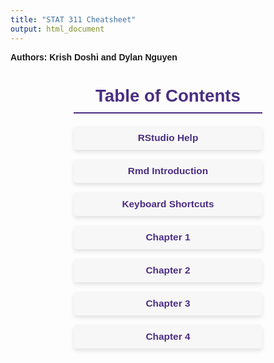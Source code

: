 ```yaml
---
title: "STAT 311 Cheatsheet"
output: html_document
---
```


<style>
    /* Center the entire Table of Contents */
    #toc {
        width: 60%;
        margin: 0 auto;
        font-family: Arial, sans-serif;
        font-size: 1.1em;
        color: #333;
    }

    /* Header Styling */
    #toc h2 {
        text-align: center;
        color: #4B2D83;
        font-size: 1.8em;
        margin-bottom: 20px;
        border-bottom: 2px solid #4B2D83;
        padding-bottom: 10px;
    }

    /* List Item Styling */
    #toc ul {
        list-style: none;
        padding: 0;
    }

    #toc li {
        margin: 15px 0;
        padding: 10px;
        background-color: #f7f7f7;
        border-radius: 5px;
        text-align: center;
        box-shadow: 0 4px 6px rgba(0, 0, 0, 0.1);
    }

    #toc a {
        text-decoration: none;
        color: #4B2D83;
        font-weight: bold;
        transition: color 0.3s;
    }

    #toc a:hover {
        color: #FF8C00;
    }

    /* Author Subheading Styling */
    .authors {
        text-align: left;
        font-family: 'Arial', sans-serif;
        font-size: 1em; /* Slightly smaller font size */
        font-weight: bold;
        margin-bottom: 20px;
    }
</style>

<div class="authors">
  Authors: Krish Doshi and Dylan Nguyen
</div>

<div id="toc">
  <h2>Table of Contents</h2>
  <ul>
    <li>
      <a href="Chapters/RStudioHelp.html">RStudio Help</a>
    </li>
    <li>
      <a href="Chapters/RmdIntroduction.html">Rmd Introduction</a>
    </li>
    <li>
      <a href="Chapters/RmdShortcuts.html">Keyboard Shortcuts</a>
    </li>
    <li>
      <a href="Chapters/Chapter1.html">Chapter 1</a>
    </li>
    <li>
      <a href="Chapters/Chapter2.html">Chapter 2</a>
    </li>
    <li>
      <a href="Chapters/Chapter3.html">Chapter 3</a>
    </li>
    <li>
      <a href="Chapters/Chapter4.html">Chapter 4</a>
    </li>
  </ul>
</div>
